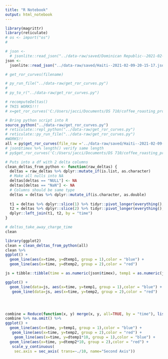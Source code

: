 ```yaml
---
title: "R Notebook"
output: html_notebook
---
```


```r
library(magrittr)
library(reticulate)
# os <- import("os")
# 

# json <-
  # jsonlite::read_json("../data-raw/saved/Dominican Republic--2021-02-25-17-09-27.json")
json <-
  jsonlite::read_json("../data-raw/saved/Haiti--2021-02-09-20-15-17.json")
```


```r
# get_ror_curves(filename)
```

```python
# py_run_file("../data-raw/get_ror_curves.py")
# 
# py_to_r("../data-raw/get_ror_curves.py")

# recomputeDeltas()
# THIS WORKS!!!
# x=get_ror_curves('C:/Users/jacci/Documents/DS 710/coffee_roasting_profiles/data-raw/saved/Haiti--2021-02-09-20-15-17.json')

```
```r

# Bring python script into R
source_python("../data-raw/get_ror_curves.py")
# reticulate::repl_python("../data-raw/get_ror_curves.py")
# reticulate::py_run_file("../data-raw/get_ror_curves.py")
#WORKS!!
all = py$get_ror_curves(file_raw ='../data-raw/saved/Haiti--2021-02-09-20-15-17.json' )
# json$timex %>% length() verify same length
# py$get_ror_curves('C:/Users/jacci/Documents/DS 710/coffee_roasting_profiles/data-raw/saved/Haiti--2021-02-09-20-15-17.json')

```
```r
# Puts into a df with 2 delta columns
clean_deltas_from_python <- function(raw_deltas) {
  deltas = raw_deltas %>% dplyr::mutate_if(is.list, as.character)
  # Make all nulls into NA
  deltas[deltas == "NULL"] <- NA
  deltas[deltas == "NaN"] <- NA
  # Columns should be same type
  deltas = deltas %>% dplyr::mutate_if(is.character, as.double)
  
  t1 = deltas %>% dplyr::slice(1) %>% tidyr::pivot_longer(everything(), names_to = "time", values_to = "dtemp1")
  t2 = deltas %>% dplyr::slice(2) %>% tidyr::pivot_longer(everything(), names_to = "time", values_to = "dtemp2")
  dplyr::left_join(t1, t2, by = "time")
}

```
```r
# deltas_take_away_charge_time
clean 
```

```r
library(ggplot2)
clean = clean_deltas_from_python(all)
clean %>% 
ggplot() +
  geom_line(aes(x=time, y=dtemp1, group = 1),color = "blue") +
  geom_line(aes(x=time, y=dtemp2, group = 2),color = "red")

js = tibble::tibble(time = as.numeric(json$timex), temp1 = as.numeric(json$temp1), temp2 = as.numeric(json$temp2)) %>% dplyr::mutate(time = as.integer(time))

ggplot() +
  geom_line(data=js, aes(x=time, y=temp1, group = 1),color = "blue") +
   geom_line(data=js, aes(x=time, y=temp2, group = 2),color = "red")




combine = Reduce(function(x, y) merge(x, y, all=TRUE, by = "time"), list(clean, js)) %>% dplyr::distinct(time, .keep_all = TRUE)
combine %>% na.omit() %>% 
ggplot() +
  geom_line(aes(x=time, y=temp1, group = 1),color = "blue") +
   geom_line(aes(x=time, y=temp2, group = 2),color = "red") +
    geom_line(aes(x=time, y=dtemp1*10, group = 1),color = "blue") +
  geom_line(aes(x=time, y=dtemp2*10, group = 2),color = "red") +
   scale_y_continuous(
    sec.axis = sec_axis( trans=~./10, name="Second Axis"))
```



